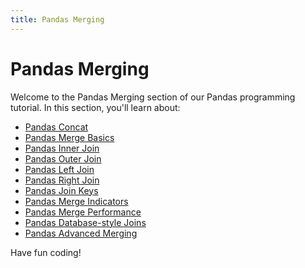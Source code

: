 ```yaml
---
title: Pandas Merging
---
```


# Pandas Merging

Welcome to the Pandas Merging section of our Pandas programming tutorial. In this section, you'll learn about:

- [Pandas Concat](./0-pandas-concat.mdx)
- [Pandas Merge Basics](./1-pandas-merge-basics.mdx)
- [Pandas Inner Join](./2-pandas-inner-join.mdx)
- [Pandas Outer Join](./3-pandas-outer-join.mdx)
- [Pandas Left Join](./4-pandas-left-join.mdx)
- [Pandas Right Join](./5-pandas-right-join.mdx)
- [Pandas Join Keys](./6-pandas-join-keys.mdx)
- [Pandas Merge Indicators](./7-pandas-merge-indicators.mdx)
- [Pandas Merge Performance](./8-pandas-merge-performance.mdx)
- [Pandas Database-style Joins](./9-pandas-database-style-joins.mdx)
- [Pandas Advanced Merging](./10-pandas-advanced-merging.mdx)

Have fun coding!